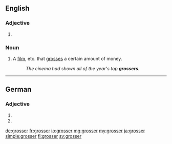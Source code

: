 {{also|größer}}
==English==

===Adjective===
{{head|en|adjective comparative form}}

# {{en-comparative of|gross}}

===Noun===
{{en-noun}}

# {{lb|en|in combination}} A [[film]], etc. that [[gross]]es a certain amount of money.
#: ''The cinema had shown all of the year's top '''grossers'''.''

----

==German==

===Adjective===
{{head|de|adjective form}}

# {{de-inflected form of|gross}}
# {{standard spelling of|from=SLDE|großer|lang=de}}

[[de:grosser]]
[[fr:grosser]]
[[io:grosser]]
[[mg:grosser]]
[[my:grosser]]
[[ja:grosser]]
[[simple:grosser]]
[[fi:grosser]]
[[sv:grosser]]